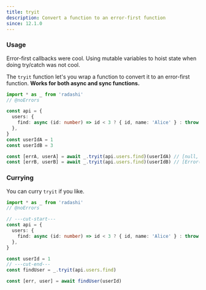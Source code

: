 ```yaml
---
title: tryit
description: Convert a function to an error-first function
since: 12.1.0
---
```


### Usage

Error-first callbacks were cool. Using mutable variables to hoist state when doing try/catch was not cool.

The `tryit` function let's you wrap a function to convert it to an error-first function. **Works for both async and sync functions.**

```ts twoslash
import * as _ from 'radashi'
// @noErrors

const api = {
  users: {
    find: async (id: number) => id < 3 ? { id, name: 'Alice' } : throw new Error('Not found'),
  },
}
const userIdA = 1
const userIdB = 3

const [errA, userA] = await _.tryit(api.users.find)(userIdA) // [null, { id: 1, name: 'Alice' }]
const [errB, userB] = await _.tryit(api.users.find)(userIdB) // [Error('Not found'), undefined]
```

### Currying

You can curry `tryit` if you like.

```ts twoslash
import * as _ from 'radashi'
// @noErrors

// ---cut-start---
const api = {
  users: {
    find: async (id: number) => id < 3 ? { id, name: 'Alice' } : throw new Error('Not found'),
  },
}

const userId = 1
// ---cut-end---
const findUser = _.tryit(api.users.find)

const [err, user] = await findUser(userId)
```
